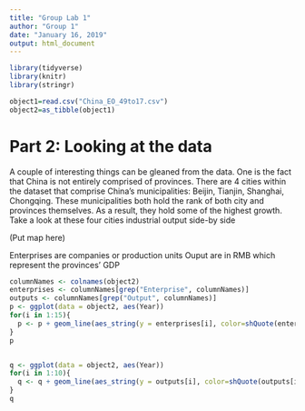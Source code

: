 ---
title: "Group Lab 1"
author: "Group 1"
date: "January 16, 2019"
output: html_document
---

```{r setup, warning=FALSE, echo=FALSE, message=FALSE}
library(tidyverse)
library(knitr)
library(stringr)

object1=read.csv("China_EO_49to17.csv")
object2=as_tibble(object1)
```


# Part 2: Looking at the data

A couple of interesting things can be gleaned from the data. One is the fact that China is not entirely comprised of provinces.
There are 4 cities within the dataset that comprise China's municipalities: Beijin, Tianjin, Shanghai, Chongqing. These municipalities 
both hold the rank of both city and provinces themselves. As a result, they hold some of the highest growth. Take a look at these four
cities industrial output side-by side

(Put map here)

Enterprises are companies or production units
Ouput are in RMB which represent the provinces' GDP

```{r echo=FALSE, message=FALSE, warning=FALSE}
columnNames <- colnames(object2)
enterprises <- columnNames[grep("Enterprise", columnNames)]
outputs <- columnNames[grep("Output", columnNames)]
p <- ggplot(data = object2, aes(Year))
for(i in 1:15){
  p <- p + geom_line(aes_string(y = enterprises[i], color=shQuote(enterprises[i])), size = 1)
}
p


q <- ggplot(data = object2, aes(Year))
for(i in 1:10){
  q <- q + geom_line(aes_string(y = outputs[i], color=shQuote(outputs[i])), size = 1)
}
q

```

